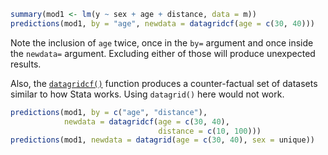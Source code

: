 ```r
summary(mod1 <- lm(y ~ sex + age + distance, data = m))
predictions(mod1, by = "age", newdata = datagridcf(age = c(30, 40)))
```
Note the inclusion of `age` twice, once in the `by=` argument and once inside the `newdata=` argument. Excluding either of those will produce unexpected results.

Also, the [`datagridcf()`](https://vincentarelbundock.github.io/marginaleffects/reference/datagrid.html) function produces a counter-factual set of datasets similar to how Stata works. Using `datagrid()` here would not work.


```r
predictions(mod1, by = c("age", "distance"),
            newdata = datagridcf(age = c(30, 40),
                                 distance = c(10, 100)))
predictions(mod1, newdata = datagrid(age = c(30, 40), sex = unique))
```
